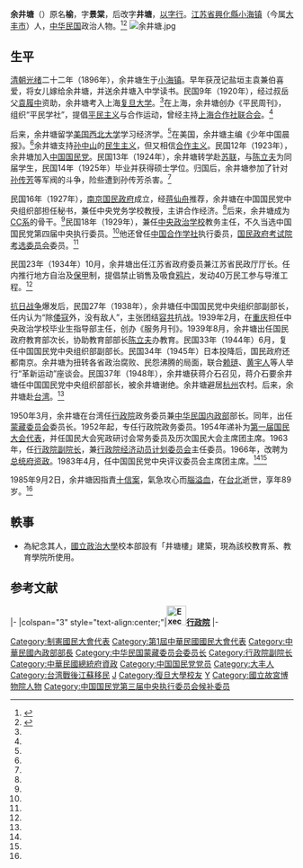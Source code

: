 {{Infobox Officeholder
|姓名       = 余井塘
|圖像       = 余井塘2.jpg
|圖像大小   =200px
|圖像說明   = 
|職務       = {{ROC}}第9任[[行政院|行政院]][[行政院副院長|副院長]]
|就任日期   = 1963年12月16日	
|卸任日期   = 1966年6月1日
|行政院院長 = [[嚴家淦|嚴家淦]]
|前任       = [[王雲五|王雲五]]
|繼任       = [[黃少谷|黃少谷]]
|字         = 
|號         = 
|別名       = 
|出生名     = 
|出生日期   = 1896年
|出生地點   = {{QING}}[[江苏|江苏]][[興化|興化]][[小海镇_(大丰市)|小海镇]]
|逝世日期   = {{death date and age|1985|9|2|1896}}
|逝世地點   = {{ROC-TW}}[[台北市|台北市]]
|國籍      = {{ROC}}
|死因       = [[脑溢血|脑溢血]]
|墓地       = 
|墓地座標   = 
|籍貫       = 
|政黨       = {{KMT}}
|其他政黨   = 
|伴侶       = 
|母校       = 
|著作       = 
|簽名       = 
}}
'''余井塘'''（{{bd|1896年||1985年|9月2日}}）原名'''榆'''，字'''景棠'''，后改字'''井塘'''，[[以字行|以字行]]。[[江苏省|江苏省]][[興化縣|興化縣]][[小海镇_(大丰市)|小海镇]]（今属[[大丰市|大丰市]]）人，[[中华民国|中华民国]]政治人物。<ref name=zgdf>{{Cite web |url=http://www.dafeng.js.cn/zjdf/dfmr/41409.shtml |title=余井塘 |date=2011-11-07 |publisher=中国大丰 |accessdate=2013-06-17 |archiveurl=https://web.archive.org/web/20160305230656/http://www.dafeng.js.cn/zjdf/dfmr/41409.shtml |archivedate=2016-03-05 |dead-url=no }}</ref><ref name=hx>{{Cite web |url=http://www.huaxia.com/zl/rw/dd/tw/00046361.html |title=余井塘 |publisher=华夏经纬网 |accessdate=2013-06-17 |archive-date=2015-06-05 |archive-url=https://web.archive.org/web/20150605082951/http://www.huaxia.com/zl/rw/dd/tw/00046361.html |dead-url=no }}</ref>
[[File:余井塘.jpg|thumb]]

==生平==
[[清朝|清朝]][[光绪|光绪]]二十二年（1896年），余井塘生于[[小海镇_(大丰市)|小海镇]]。早年获茂记盐垣主袁兼伯喜爱，将女儿嫁给余井塘，并送余井塘入中学读书。民国9年（1920年），经过叔岳父[[袁履中|袁履中]]资助，余井塘考入上海[[复旦大学|复旦大学]]。<ref name=zgdf/>在上海，余井塘创办《平民周刊》，组织“平民学社”，提倡[[平民主义|平民主义]]与合作运动，曾经主持[[上海合作社联合会|上海合作社联合会]]。<ref name=hx/>

后来，余井塘留学[[美国|美国]][[西北大学_(伊利诺州)|西北大学]]学习经济学。<ref name=zgdf/>在美国，余井塘主编《少年中国晨报》。<ref name=hx/>余井塘支持[[孙中山|孙中山]]的[[民生主义|民生主义]]，但又相信[[合作主义|合作主义]]。民国12年（1923年），余井塘加入[[中国国民党|中国国民党]]。民国13年（1924年），余井塘转学赴[[苏联|苏联]]，与[[陈立夫|陈立夫]]为同届学生，民国14年（1925年）毕业并获得硕士学位。归国后，余井塘参加了针对[[孙传芳|孙传芳]]等军阀的斗争，险些遭到孙传芳杀害。<ref name=zgdf/>

民国16年（1927年），[[南京国民政府|南京国民政府]]成立，经[[蒋仙舟|蒋仙舟]]推荐，余井塘在中国国民党中央组织部担任秘书，兼任中央党务学校教授，主讲合作经济。<ref name=zgdf/>后来，余井塘成为[[CC系|CC系]]的骨干。<ref name=hx/>民国18年（1929年），兼任[[中央政治学校|中央政治学校]]教务主任，不久当选中国国民党第四届中央执行委员。<ref name=zgdf/>他还曾任[[中国合作学社|中国合作学社]]执行委员，[[国民政府|国民政府]][[考试院|考试院]][[考选委员会|考选委员会]]委员。<ref name=hx/>

民国23年（1934年）10月，余井塘出任江苏省政府委员兼江苏省民政厅厅长。任内推行地方自治及[[保甲|保甲]]制，提倡禁止销售及吸食[[鸦片|鸦片]]，发动40万民工参与导淮工程。<ref name=zgdf/>

[[抗日战争|抗日战争]]爆发后，民国27年（1938年），余井塘任中国国民党中央组织部副部长，任内认为“除[[倭寇|倭寇]]外，没有敌人”，主张团结[[容共|容共]]抗战。1939年2月，在[[重庆|重庆]]担任中央政治学校毕业生指导部主任，创办《服务月刊》。1939年8月，余井塘出任国民政府教育部次长，协助教育部部长[[陈立夫|陈立夫]]办教育。民国33年（1944年）6月，复任中国国民党中央组织部副部长。民国34年（1945年）日本投降后，国民政府还都南京。余井塘为扭转各省政治腐败、民怨沸腾的局面，联合[[赖琏|赖琏]]、[[黄宇人|黄宇人]]等人举行“革新运动”座谈会。民国37年（1948年），余井塘获蒋介石召见，蒋介石要余井塘任中国国民党中央组织部部长，被余井塘谢绝。余井塘避居[[杭州|杭州]]农村。后来，余井塘赴[[台湾|台湾]]。<ref name=zgdf/>

1950年3月，余井塘在台湾任[[行政院|行政院]]政务委员兼[[中华民国内政部|中华民国内政部]]部长。同年，出任[[蒙藏委员会|蒙藏委员会]]委员长。1952年起，专任行政院政务委员。1954年递补为[[第一届国民大会代表|第一届国民大会代表]]，并任国民大会宪政研讨会常务委员及历次国民大会主席团主席。1963年，任[[行政院副院长|行政院副院长]]，兼[[行政院經濟動員計劃委員會|行政院经济动员计划委员会]]主任委员。1966年，改聘为[[总统府资政|总统府资政]]。1983年4月，任中国国民党中央评议委员会主席团主席。<ref name=zgdf/><ref name=hx/>

1985年9月2日，余井塘因指責[[十信案|十信案]]，氣急攻心而[[腦溢血|腦溢血]]，在[[台北|台北]]逝世，享年89岁。<ref name=zgdf/>

== 軼事 ==
* 為紀念其人，[[國立政治大學|國立政治大學]]校本部設有「井塘樓」建築，現為該校教育系、教育學院所使用。

==参考文献==
{{reflist}}

{{start box}}
{{s-gov|roc}}
|-
|colspan="3" style="text-align:center;"|'''[[File:Executive_Yuan,ROC_LOGO.svg|35px]][[行政院|行政院]]'''
|-
{{s-before|[[周昆田|周昆田]]}}
{{s-title|[[蒙藏委員會|蒙藏委員會委員長]]<small><br>第十二任<br>1950年3月10日－1951年2月22日}}
{{s-after|[[田炯錦|田炯錦]]}}
{{s-before|[[谷正綱|谷正綱]]}}
{{s-title|[[中華民國內政部|內政部部長]]<small><br>第六任<br>1950年3月16日－1952年4月25日}}
{{s-after|[[黃季陸|黃季陸]]}}
{{s-before|[[王雲五|王雲五]]}}
{{s-title|[[行政院副院長|行政院副院長]]<br><small>第九任<br>	1963年12月16日－1966年6月1日}}
{{s-after|[[黃少谷_(政治人物)|黃少谷]]}}
{{end box}}

{{中華民國內政部長}}
{{中華民國行政院副院長}}
{{中華民國總統府資政}}
{{DEFAULTSORT:Y余}}
[[Category:制憲國民大會代表|Category:制憲國民大會代表]]
[[Category:第1屆中華民國國民大會代表|Category:第1屆中華民國國民大會代表]]
[[Category:中華民國內政部部長|Category:中華民國內政部部長]]
[[Category:中华民国蒙藏委员会委员长|Category:中华民国蒙藏委员会委员长]]
[[Category:行政院副院长|Category:行政院副院长]]
[[Category:中華民國總統府資政|Category:中華民國總統府資政]]
[[Category:中国国民党党员|Category:中国国民党党员]]
[[Category:大丰人|Category:大丰人]]
[[Category:台湾戰後江蘇移民|Category:台湾戰後江蘇移民]]
[[Category:余姓|J]]
[[Category:復旦大學校友|Category:復旦大學校友]]
[[Category:美國西北大學校友|Y]]
[[Category:國立故宮博物院人物|Category:國立故宮博物院人物]]
[[Category:中国国民党第三届中央执行委员会候补委员|Category:中国国民党第三届中央执行委员会候补委员]]